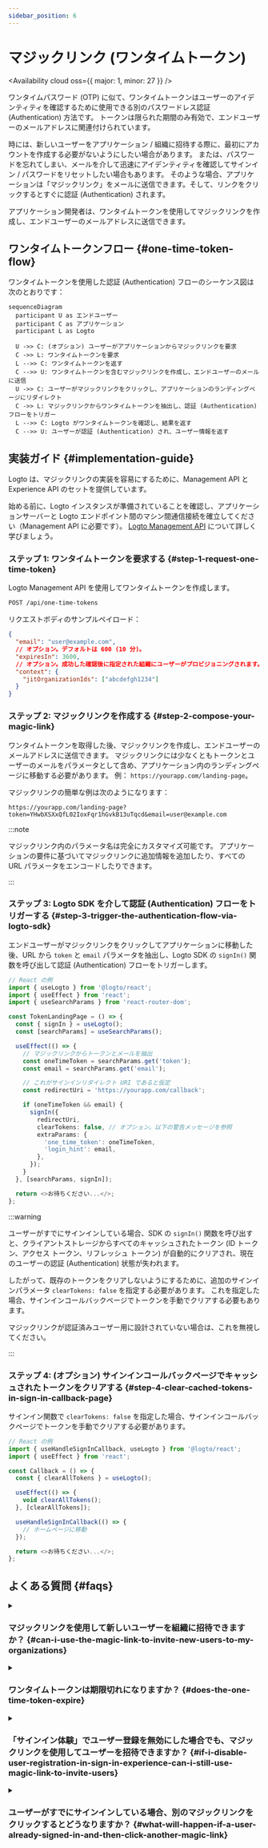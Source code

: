 ```yaml
---
sidebar_position: 6
---
```


# マジックリンク (ワンタイムトークン)


<Availability cloud oss={{ major: 1, minor: 27 }} />

ワンタイムパスワード (OTP) に似て、ワンタイムトークンはユーザーのアイデンティティを確認するために使用できる別のパスワードレス認証 (Authentication) 方法です。
トークンは限られた期間のみ有効で、エンドユーザーのメールアドレスに関連付けられています。

時には、新しいユーザーをアプリケーション / 組織に招待する際に、最初にアカウントを作成する必要がないようにしたい場合があります。
または、パスワードを忘れてしまい、メールを介して迅速にアイデンティティを確認してサインイン / パスワードをリセットしたい場合もあります。
そのような場合、アプリケーションは「マジックリンク」をメールに送信できます。そして、リンクをクリックするとすぐに認証 (Authentication) されます。

アプリケーション開発者は、ワンタイムトークンを使用してマジックリンクを作成し、エンドユーザーのメールアドレスに送信できます。

## ワンタイムトークンフロー \{#one-time-token-flow}

ワンタイムトークンを使用した認証 (Authentication) フローのシーケンス図は次のとおりです：

```mermaid
sequenceDiagram
  participant U as エンドユーザー
  participant C as アプリケーション
  participant L as Logto

  U ->> C: (オプション) ユーザーがアプリケーションからマジックリンクを要求
  C ->> L: ワンタイムトークンを要求
  L -->> C: ワンタイムトークンを返す
  C -->> U: ワンタイムトークンを含むマジックリンクを作成し、エンドユーザーのメールに送信
  U ->> C: ユーザーがマジックリンクをクリックし、アプリケーションのランディングページにリダイレクト
  C ->> L: マジックリンクからワンタイムトークンを抽出し、認証 (Authentication) フローをトリガー
  L -->> C: Logto がワンタイムトークンを確認し、結果を返す
  C -->> U: ユーザーが認証 (Authentication) され、ユーザー情報を返す
```

## 実装ガイド \{#implementation-guide}

Logto は、マジックリンクの実装を容易にするために、Management API と Experience API のセットを提供しています。

始める前に、Logto インスタンスが準備されていることを確認し、アプリケーションサーバーと Logto エンドポイント間のマシン間通信接続を確立してください（Management API に必要です）。 [Logto Management API](/integrate-logto/interact-with-management-api) について詳しく学びましょう。

### ステップ 1: ワンタイムトークンを要求する \{#step-1-request-one-time-token}

Logto Management API を使用してワンタイムトークンを作成します。

```bash
POST /api/one-time-tokens
```

リクエストボディのサンプルペイロード：

```json
{
  "email": "user@example.com",
  // オプション。デフォルトは 600 (10 分)。
  "expiresIn": 3600,
  // オプション。成功した確認後に指定された組織にユーザーがプロビジョニングされます。
  "context": {
    "jitOrganizationIds": ["abcdefgh1234"]
  }
}
```

### ステップ 2: マジックリンクを作成する \{#step-2-compose-your-magic-link}

ワンタイムトークンを取得した後、マジックリンクを作成し、エンドユーザーのメールアドレスに送信できます。
マジックリンクには少なくともトークンとユーザーのメールをパラメータとして含め、アプリケーション内のランディングページに移動する必要があります。
例： `https://yourapp.com/landing-page`。

マジックリンクの簡単な例は次のようになります：

```
https://yourapp.com/landing-page?token=YHwbXSXxQfL02IoxFqr1hGvkB13uTqcd&email=user@example.com
```

:::note

マジックリンク内のパラメータ名は完全にカスタマイズ可能です。
アプリケーションの要件に基づいてマジックリンクに追加情報を追加したり、すべての URL パラメータをエンコードしたりできます。

:::

### ステップ 3: Logto SDK を介して認証 (Authentication) フローをトリガーする \{#step-3-trigger-the-authentication-flow-via-logto-sdk}

エンドユーザーがマジックリンクをクリックしてアプリケーションに移動した後、URL から `token` と `email` パラメータを抽出し、Logto SDK の `signIn()` 関数を呼び出して認証 (Authentication) フローをトリガーします。

```typescript title="TokenLandingPage.tsx"
// React の例
import { useLogto } from '@logto/react';
import { useEffect } from 'react';
import { useSearchParams } from 'react-router-dom';

const TokenLandingPage = () => {
  const { signIn } = useLogto();
  const [searchParams] = useSearchParams();

  useEffect(() => {
    // マジックリンクからトークンとメールを抽出
    const oneTimeToken = searchParams.get('token');
    const email = searchParams.get('email');

    // これがサインインリダイレクト URI であると仮定
    const redirectUri = 'https://yourapp.com/callback';

    if (oneTimeToken && email) {
      signIn({
        redirectUri,
        clearTokens: false, // オプション。以下の警告メッセージを参照
        extraParams: {
          'one_time_token': oneTimeToken,
          'login_hint': email,
        },
      });
    }
  }, [searchParams, signIn]);

  return <>お待ちください...</>;
};
```

:::warning

ユーザーがすでにサインインしている場合、SDK の `signIn()` 関数を呼び出すと、クライアントストレージからすべてのキャッシュされたトークン (ID トークン、アクセス トークン、リフレッシュ トークン) が自動的にクリアされ、現在のユーザーの認証 (Authentication) 状態が失われます。

したがって、既存のトークンをクリアしないようにするために、追加のサインインパラメータ `clearTokens: false` を指定する必要があります。
これを指定した場合、サインインコールバックページでトークンを手動でクリアする必要もあります。

マジックリンクが認証済みユーザー用に設計されていない場合は、これを無視してください。

:::

### ステップ 4: (オプション) サインインコールバックページでキャッシュされたトークンをクリアする \{#step-4-clear-cached-tokens-in-sign-in-callback-page}

サインイン関数で `clearTokens: false` を指定した場合、サインインコールバックページでトークンを手動でクリアする必要があります。

```typescript title="Callback.tsx"
// React の例
import { useHandleSignInCallback, useLogto } from '@logto/react';
import { useEffect } from 'react';

const Callback = () => {
  const { clearAllTokens } = useLogto();

  useEffect(() => {
    void clearAllTokens();
  }, [clearAllTokens]);

  useHandleSignInCallback(() => {
    // ホームページに移動
  });

  return <>お待ちください...</>;
};
```

## よくある質問 \{#faqs}

<details>

<summary>

### マジックリンクを使用して新しいユーザーを組織に招待できますか？ \{#can-i-use-the-magic-link-to-invite-new-users-to-my-organizations}

</summary>

はい、マジックリンクを使用してアプリケーションや組織に新しいユーザーを招待できます。
組織に新しいユーザーを招待したい場合は、リクエストボディで `jitOrganizationIds` を指定するだけです。

ユーザーは確認が成功すると自動的に組織に参加し、デフォルトの組織ロールが割り当てられます。
組織の詳細ページで「ジャストインタイムプロビジョニング」セクションを確認し、組織のデフォルトロールを設定してください。

</details>

<details>

<summary>

### ワンタイムトークンは期限切れになりますか？ \{#does-the-one-time-token-expire}

</summary>

はい、ワンタイムトークンは指定された `expiresIn` 時間（秒単位）後に期限切れになります。デフォルトの有効期限は 10 分です。

</details>

<details>

<summary>

### 「サインイン体験」でユーザー登録を無効にした場合でも、マジックリンクを使用してユーザーを招待できますか？ \{#if-i-disable-user-registration-in-sign-in-experience-can-i-still-use-magic-link-to-invite-users}

</summary>

はい、「サインイン体験」でユーザー登録を無効にしても、マジックリンクを使用してユーザーを招待できます。

</details>

<details>

<summary>

### ユーザーがすでにサインインしている場合、別のマジックリンクをクリックするとどうなりますか？ \{#what-will-happen-if-a-user-already-signed-in-and-then-click-another-magic-link}

</summary>

いくつかのシナリオが考えられます：

1. ユーザーがすでにサインインしており、現在のユーザーアカウントに関連付けられたマジックリンクをクリックした場合。この場合、Logto はワンタイムトークンを確認し、必要に応じてユーザーを指定された組織にプロビジョニングします。
2. ユーザーがすでにサインインしており、別のアカウントに関連付けられたマジックリンクをクリックした場合。この場合、Logto はユーザーに新しいアカウントとして続行するか、現在のアカウントでアプリケーションに戻るかを促します。
   1. ユーザーが新しいアカウントとして続行することを選択した場合、トークンの確認が成功した後に Logto は新しいアカウントに切り替わります。
   2. ユーザーが現在のアカウントに留まることを選択した場合、Logto はトークンを確認せず、現在のアカウントでアプリケーションに戻ります。
3. サインインプロンプトが「login」に設定されているか、「login」を含んでいる場合、Logto はアカウントの切り替えを促さずにワンタイムトークンに関連付けられたアカウントに自動的にサインインします。

</details>
